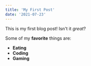 ```yaml
---
title: 'My First Post'
date: '2021-07-23'
---
```


This is my first blog post! Isn't it _great_?

Some of my **favorite** things are:

-   **Eating**
-   **Coding**
-   **Gaming**
